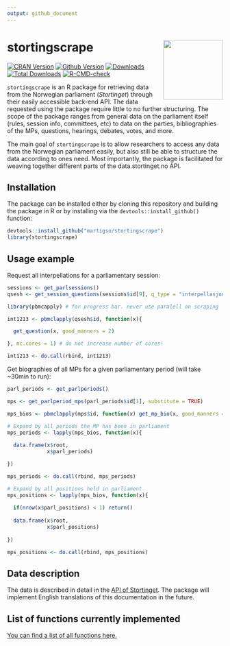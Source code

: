 ```yaml
---
output: github_document
---
```


# stortingscrape <img src="man/figures/logo.png" align="right" height="139"/>

<!-- badges: start -->
[![CRAN Version](http://www.r-pkg.org/badges/version/stortingscrape)](https://cran.r-project.org/package=stortingscrape)
[![Github Version](https://img.shields.io/github/r-package/v/martigso/stortingscrape?color=yellowgreen)](https://github.com/martigso/stortingscrape)
[![Downloads](http://cranlogs.r-pkg.org/badges/stortingscrape)](https://cran.r-project.org/package=stortingscrape)
[![Total Downloads](http://cranlogs.r-pkg.org/badges/grand-total/stortingscrape?color=orange)](https://cran.r-project.org/package=stortingscrape)
[![R-CMD-check](https://github.com/drmowinckels/stortingscrape/actions/workflows/R-CMD-check.yaml/badge.svg)](https://github.com/drmowinckels/stortingscrape/actions/workflows/R-CMD-check.yaml)
<!-- badges: end -->


`stortingscrape` is an R package for retrieving data from the Norwegian parliament
(*Stortinget*) through their easily accessible back-end API. The data
requested using the package require little to no further structuring. The scope
of the package ranges from general data on the
parliament itself (rules, session info, committees, etc) to data on the parties,
bibliographies of the MPs, questions, hearings, debates, votes, and more.

The main goal of `stortingscrape` is to allow researchers to access any data
from the Norwegian parliament easily, but also still be able to structure the
data according to ones need. Most importantly, the package is facilitated for
weaving together different parts of the data.stortinget.no API.

## Installation

The package can be installed either by cloning this repository and building the package in R or
by installing via the `devtools::install_github()` function:

```r
devtools::install_github("martigso/stortingscrape")
library(stortingscrape)
```

## Usage example

Request all interpellations for a parliamentary session:

```r

sessions <- get_parlsessions()
qsesh <- get_session_questions(sessions$id[9], q_type = "interpellasjoner")

library(pbmcapply) # for progress bar. never use paralell on scraping

int1213 <- pbmclapply(qsesh$id, function(x){

  get_question(x, good_manners = 2)

}, mc.cores = 1) # do not increase number of cores!

int1213 <- do.call(rbind, int1213)
```

Get biographies of all MPs for a given parliamentary period (will take ~30min to run):

```r

parl_periods <- get_parlperiods()

mps <- get_parlperiod_mps(parl_periods$id[1], substitute = TRUE)

mps_bios <- pbmclapply(mps$id, function(x) get_mp_bio(x, good_manners = 2), mc.cores = 1) # do not increase number of cores!

# Expand by all periods the MP has been in parliament
mps_periods <- lapply(mps_bios, function(x){
  
  data.frame(x$root,
             x$parl_periods)

})

mps_periods <- do.call(rbind, mps_periods)

# Expand by all positions held in parliament
mps_positions <- lapply(mps_bios, function(x){
  
  if(nrow(x$parl_positions) < 1) return()
  
  data.frame(x$root,
             x$parl_positions)
  
})

mps_positions <- do.call(rbind, mps_positions)

```

## Data description

The data is described in detail in the [API of Stortinget](https://data.stortinget.no/dokumentasjon-og-hjelp/). The package will implement English translations of this documentation in the future.

## List of functions currently implemented 

[You can find a list of all functions here.](https://martigso.github.io/stortingscrape/functions.html)
